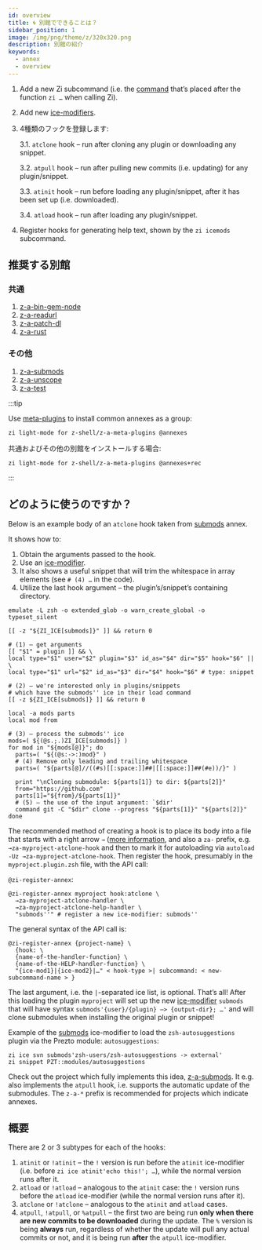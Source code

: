 ```yaml
---
id: overview
title: 🌀 別館でできることは？
sidebar_position: 1
image: /img/png/theme/z/320x320.png
description: 別館の紹介
keywords:
  - annex
  - overview
---
```


<!-- @format -->

1.  Add a new Zi subcommand (i.e. the [command][command] that’s placed after the function `zi …` when calling Zi).

2.  Add new [ice-modifiers][ice-modifiers].

3.  4種類のフックを登録します:

    3.1. `atclone` hook – run after cloning any plugin or downloading any snippet.

    3.2. `atpull` hook – run after pulling new commits (i.e. updating) for any plugin/snippet.

    3.3. `atinit` hook – run before loading any plugin/snippet, after it has been set up (i.e. downloaded).

    3.4. `atload` hook – run after loading any plugin/snippet.

4.  Register hooks for generating help text, shown by the `zi icemods` subcommand.

## 推奨する別館

### 共通

1.  [z-a-bin-gem-node][bin-gem-node]
2.  [z-a-readurl][readurl]
3.  [z-a-patch-dl][patch-dl]
4.  [z-a-rust][rust]

### その他

1.  [z-a-submods][submods]
2.  [z-a-unscope][unscope]
3.  [z-a-test][test]

:::tip

Use [meta-plugins](/ecosystem/annexes/meta-plugins) to install common annexes as a group:

```shell
zi light-mode for z-shell/z-a-meta-plugins @annexes
```

共通およびその他の別館をインストールする場合:

```shell
zi light-mode for z-shell/z-a-meta-plugins @annexes+rec
```

:::

## どのように使うのですか？

Below is an example body of an `atclone` hook taken from [submods][submods] annex.

It shows how to:

1.  Obtain the arguments passed to the hook.
2.  Use an [ice-modifier][ice-modifiers].
3.  It also shows a useful snippet that will trim the whitespace in array elements (see `# (4) …` in the code).
4.  Utilize the last hook argument – the plugin’s/snippet’s containing directory.

```shell showLineNumbers
emulate -L zsh -o extended_glob -o warn_create_global -o typeset_silent

[[ -z "${ZI_ICE[submods]}" ]] && return 0

# (1) – get arguments
[[ "$1" = plugin ]] && \
local type="$1" user="$2" plugin="$3" id_as="$4" dir="$5" hook="$6" || \
local type="$1" url="$2" id_as="$3" dir="$4" hook="$6" # type: snippet

# (2) – we're interested only in plugins/snippets
# which have the submods'' ice in their load command
[[ -z ${ZI_ICE[submods]} ]] && return 0

local -a mods parts
local mod from

# (3) – process the submods'' ice
mods=( ${(@s.;.)ZI_ICE[submods]} )
for mod in "${mods[@]}"; do
  parts=( "${(@s:->:)mod}" )
  # (4) Remove only leading and trailing whitespace
  parts=( "${parts[@]//((#s)[[:space:]]##|[[:space:]]##(#e))/}" )

  print "\nCloning submodule: ${parts[1]} to dir: ${parts[2]}"
  from="https://github.com"
  parts[1]="${from}/${parts[1]}"
  # (5) – the use of the input argument: `$dir'
  command git -C "$dir" clone --progress "${parts[1]}" "${parts[2]}"
done
```

The recommended method of creating a hook is to place its body into a file that starts with a right arrow `→` ([more information][the-proposed-function-name-prefixes], and also a `za-` prefix, e.g. `→za-myproject-atclone-hook` and then to mark it for autoloading via `autoload -Uz →za-myproject-atclone-hook`. Then register the hook, presumably in the `myproject.plugin.zsh` file, with the API call:

`@zi-register-annex`:

```shell showLineNumbers
@zi-register-annex myproject hook:atclone \
  →za-myproject-atclone-handler \
  →za-myproject-atclone-help-handler \
  "submods''" # register a new ice-modifier: submods''
```

The general syntax of the API call is:

```shell showLineNumbers
@zi-register-annex {project-name} \
  {hook: \
  {name-of-the-handler-function} \
  {name-of-the-HELP-handler-function} \
  "{ice-mod1}|{ice-mod2}|…" < hook-type >| subcommand: < new-subcommand-name > }
```

The last argument, i.e. the `|`-separated ice list, is optional. That’s all! After this loading the plugin `myproject` will set up the new [ice-modifier][ice-modifiers] `submods` that will have syntax `submods'{user}/{plugin} –> {output-dir}; …'` and will clone submodules when installing the original plugin or snippet!

Example of the [submods][submods] ice-modifier to load the `zsh-autosuggestions` plugin via the Prezto module: `autosuggestions`:

```shell showLineNumbers
zi ice svn submods'zsh-users/zsh-autosuggestions -> external'
zi snippet PZT::modules/autosuggestions
```

Check out the project which fully implements this idea, [z-a-submods][submods]. It e.g. also implements the `atpull` hook, i.e. supports the automatic update of the submodules. The `z-a-*` prefix is recommended for projects which indicate annexes.

## 概要

There are 2 or 3 subtypes for each of the hooks:

1.  `atinit` or `!atinit` – the `!` version is run before the `atinit` ice-modifier (i.e. before `zi ice atinit'echo this!'; …`), while the normal version runs after it.
2.  `atload` or `!atload` – analogous to the `atinit` case: the `!` version runs before the `atload` ice-modifier (while the normal version runs after it).
3.  `atclone` or `!atclone` – analogous to the `atinit` and `atload` cases.
4.  `atpull`, `!atpull`, or `%atpull` – the first two are being run **only when there are new commits to be downloaded** during the update. The `%` version is being **always** run, regardless of whether the update will pull any actual commits or not, and it is being run **after** the `atpull` ice-modifier.

<!-- end-of-file  -->

<!-- links -->

[command]: /docs/guides/commands

[ice-modifiers]: /docs/guides/syntax/ice-modifiers

[the-proposed-function-name-prefixes]: /community/zsh_plugin_standard#the-proposed-function-name-prefixes

<!-- external -->

[bin-gem-node]: https://github.com/z-shell/z-a-bin-gem-node

[patch-dl]: https://github.com/z-shell/z-a-patch-dl

[readurl]: https://github.com/z-shell/z-a-readurl

[rust]: https://github.com/z-shell/z-a-rust

[submods]: https://github.com/z-shell/z-a-submods

[test]: https://github.com/z-shell/z-a-test

[unscope]: https://github.com/z-shell/z-a-unscope
